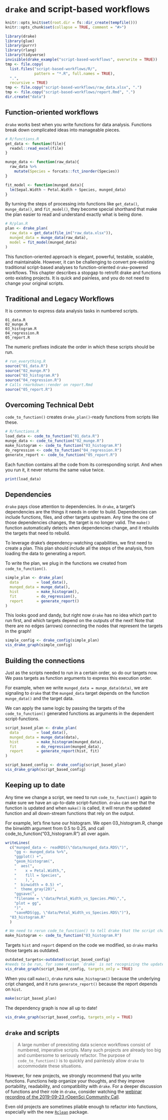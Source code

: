 # `drake` and script-based workflows {#scripts}

```r
knitr::opts_knit$set(root.dir = fs::dir_create(tempfile()))
knitr::opts_chunk$set(collapse = TRUE, comment = "#>")
```

```r
library(drake)
library(glue)
library(purrr)
library(rlang)
library(tidyverse)
invisible(drake_example("script-based-workflows", overwrite = TRUE))
tmp <- file.copy(
  list.files("script-based-workflows/R/",
             pattern = "*.R", full.names = TRUE),
  ".",
  recursive = TRUE)
tmp <- file.copy("script-based-workflows/raw_data.xlsx", ".")
tmp <- file.copy("script-based-workflows/report.Rmd", ".")
dir.create("data")
```
## Function-oriented workflows

`drake` works best when you write functions for data analysis. Functions break down complicated ideas into manageable pieces.

```r
# R/functions.R
get_data <- function(file){
  readxl::read_excel(file)
}

munge_data <- function(raw_data){
  raw_data %>% 
    mutate(Species = forcats::fct_inorder(Species))
}

fit_model <- function(munged_data){
  lm(Sepal.Width ~ Petal.Width + Species, munged_data)
}
```

By turning the steps of processing into functions like `get_data()`, `munge_data()`, 
and `fit_model()`, they become special shorthand that make the plan easier to
read and understand exactly what is being done.


```r
# R/plan.R
plan <- drake_plan(
  raw_data = get_data(file_in("raw_data.xlsx")),
  munged_data = munge_data(raw_data),
  model = fit_model(munged_data)
)
```

This function-oriented approach is elegant, powerful, testable, scalable, and 
maintainable. However, it can be challenging to convert pre-existing traditional
script-based analyses to function-oriented `drake`-powered workflows. This
chapter describes a stopgap to retrofit drake and functions onto existing 
projects. It is quick and painless, and you do not need to change your original 
scripts.

## Traditional and Legacy Workflows

It is common to express data analysis tasks in numbered scripts.

```
01_data.R
02_munge.R
03_histogram.R
04_regression.R
05_report.R
```

The numeric prefixes indicate the order in which these scripts
should be run.

```r

# run_everything.R
source("01_data.R")
source("02_munge.R")
source("03_histogram.R")
source("04_regression.R")
# Calls rmarkdown::render on report.Rmd
source("05_report.R")
```

## Overcoming Technical Debt

`code_to_function()` creates `drake_plan()`-ready functions from scripts like these.

```r

# R/functions.R
load_data <- code_to_function("01_data.R")
munge_data <- code_to_function("02_munge.R")
make_histogram <- code_to_function("03_histogram.R")
do_regression <- code_to_function("04_regression.R")
generate_report <- code_to_function("05_report.R")
```

Each function contains all the code from its corresponding script. And when you
run it, it never returns the same value twice.

```r
print(load_data)
```

## Dependencies

`drake` pays close attention to dependencies. In `drake`, a target's dependencies 
are the things it needs in order to build. Dependencies can include functions,
files, and other targets upstream. Any time the one of those dependencies 
changes, the target is no longer valid. The `make()` function automatically 
detects when dependencies change, and it rebuilds the targets that need to 
rebuild.

To leverage drake's dependency-watching capabilities, we first need to create a
plan. This plan should include all the steps of the analysis, from loading the 
data to generating a report.

To write the plan, we plug in the functions we created from `code_to_function()`.

```r

simple_plan <- drake_plan(
  data        = load_data(),
  munged_data = munge_data(),
  hist        = make_histogram(),
  fit         = do_regression(),
  report      = generate_report()
)

```

This looks good and dandy, but right now `drake` has no idea which part to run 
first, and which targets depend on the outputs of the next! Note that there are
no edges (arrows) connecting the nodes that represent the targets in the graph!

```r

simple_config <- drake_config(simple_plan)
vis_drake_graph(simple_config)

```


## Building the connections

Just as the scripts needed to run in a certain order, so do our targets now. We
pass targets as function arguments to express this execution order.

For example, when we write `munged_data = munge_data(data)`, we are signaling to
`drake` that the `munged_data` target depends on the function `munge_data()` and 
the target data.

We can apply the same logic by passing the targets of the `code_to_function()`
generated functions as arguments in the dependent script-functions.

```r

script_based_plan <- drake_plan(
  data        = load_data(),
  munged_data = munge_data(data),
  hist        = make_histogram(munged_data),
  fit         = do_regression(munged_data),
  report      = generate_report(hist, fit)
)
```

```r

script_based_config <- drake_config(script_based_plan)
vis_drake_graph(script_based_config)

```


## Keeping up to date

Any time we change a script, we need to run `code_to_function()` again to make 
sure we have an up-to-date script-function. `drake` can see that the function is 
updated and when `make()` is called, it will rerun the updated function and all
down-stream functions that rely on the output. 

For example, let's fine tune our histogram. We open 03_histogram.R, change the 
binwidth argument from 0.5 to 0.25, and call code_to_function("03_histogram.R")
all over again.

```r
writeLines(
  c("munged_data <- readRDS(\"data/munged_data.RDS\")",
    "gg <- munged_data %>%",
    "ggplot() +",
    "geom_histogram(",
    "  aes(",
    "    x = Petal.Width,",
    "    fill = Species",
    "    ),",
    "  binwidth = 0.5) +",
    "  theme_gray(20)",
    "ggsave(",
    "filename = \"data/Petal_Width_vs_Species.PNG\",",
    "plot = gg",
    ")",
    "saveRDS(gg, \"data/Petal_Width_vs_Species.RDS\")"),
  "03_histogram.R"
  )

```

```r
# We need to rerun code_to_function() to tell drake that the script changed.
make_histogram <- code_to_function("03_histogram.R")
```

Targets `hist` and `report` depend on the code we modified, so `drake` marks 
those targets as outdated.

```r
outdated_targets<-outdated(script_based_config)
#needs to be run, for some reason `drake` is not recognizing the update when compiling
vis_drake_graph(script_based_config, targets_only = TRUE)
```

When you call `make()`, `drake` runs `make_histogram()` because the underlying 
cript changed, and it runs `generate_report()` because the report depends on 
`hist`.

```r
make(script_based_plan)
```

The dependency graph is now all up to date!

```r
vis_drake_graph(script_based_config, targets_only = TRUE)
```


## `drake` and scripts

> A large number of preexisting data science workflows consist of numbered,
imperative scripts. Many such projects are already too big and cumbersome to
seriously refactor. The purpose of `code_to_function()` is to quickly and 
painlessly allow `drake` to accommodate these situations.
 
However, for new projects, we strongly recommend that you write functions.
Functions help organize your thoughts, and they improve portability, readability,
and compatibility with `drake`. For a deeper discussion of functions and their
role in `drake`, consider watching the 
[webinar recording of the 2019-09-23 rOpenSci Community Call](https://ropensci.org/commcalls/2019-09-24).

Even old projects are sometimes pliable enough to refactor into functions,
especially with the new [`Rclean`](https://github.com/provtools/rclean) package.
